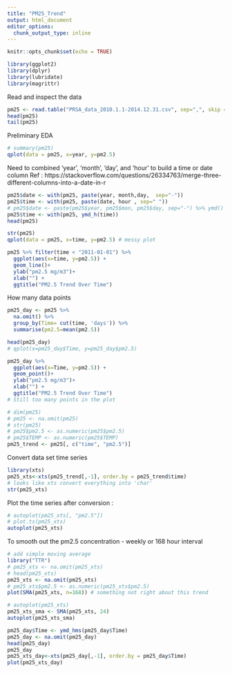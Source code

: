 ---
title: "PM25_Trend"
output: html_document
editor_options: 
  chunk_output_type: inline
---

```{r setup, include=FALSE}
knitr::opts_chunk$set(echo = TRUE)
```
```{r}
library(ggplot2)
library(dplyr)
library(lubridate)
library(magrittr)

```

Read and inspect the data
```{r}
pm25 <- read.table("PRSA_data_2010.1.1-2014.12.31.csv", sep=",", skip = 0,  header = T)
head(pm25)
tail(pm25)
```
Preliminary EDA
```{r}
# summary(pm25)
qplot(data = pm25, x=year, y=pm2.5)
```
Need to combined 'year', 'month', 'day', and 'hour' to build a time or date column 
Ref : https://stackoverflow.com/questions/26334763/merge-three-different-columns-into-a-date-in-r
```{r}
pm25$date <- with(pm25, paste(year, month,day,  sep="-"))
pm25$time <- with(pm25, paste(date, hour , sep=" "))
# pm25$date <- paste(pm25$year, pm25$mon, pm25$day, sep="-") %>% ymd() %>% as.Date()
pm25$time <- with(pm25, ymd_h(time))
head(pm25)
```
```{r}
str(pm25)
qplot(data = pm25, x=time, y=pm2.5) # messy plot
```
```{r}
pm25 %>% filter(time < "2011-01-01") %>%
  ggplot(aes(x=time, y=pm2.5)) +
  geom_line()+
  ylab("pm2.5 mg/m3")+
  xlab("") + 
  ggtitle("PM2.5 Trend Over Time")
```
How many data points
```{r}
pm25_day <- pm25 %>% 
  na.omit() %>%
  group_by(Time= cut(time, 'days')) %>% 
  summarise(pm2.5=mean(pm2.5))

head(pm25_day)
# qplot(x=pm25_day$Time, y=pm25_day$pm2.5)
```
```{r}
pm25_day %>% 
  ggplot(aes(x=Time, y=pm2.5)) +
  geom_point()+
  ylab("pm2.5 mg/m3")+
  xlab("") + 
  ggtitle("PM2.5 Trend Over Time")
# Still too many points in the plot
```


```{r}
# dim(pm25)
# pm25 <- na.omit(pm25)
# str(pm25)
# pm25$pm2.5 <- as.numeric(pm25$pm2.5)
# pm25$TEMP <- as.numeric(pm25$TEMP)
pm25_trend <- pm25[, c("time", "pm2.5")]
```
Convert data set time series
```{r}
library(xts)
pm25_xts<-xts(pm25_trend[,-1], order.by = pm25_trend$time)
# looks like xts convert everything into 'char'
str(pm25_xts)
```
Plot the time series after conversion :
```{r}
# autoplot(pm25_xts[, "pm2.5"])
# plot.ts(pm25_xts)
autoplot(pm25_xts)
```
To smooth out the pm2.5 concentration - weekly or 168 hour interval
```{r}
# add simple moving average
library("TTR")
# pm25_xts <- na.omit(pm25_xts)
# head(pm25_xts)
pm25_xts <- na.omit(pm25_xts)
# pm25_xts$pm2.5 <- as.numeric(pm25_xts$pm2.5)
plot(SMA(pm25_xts, n=168)) # something not right about this trend
```
```{r}
# autoplot(pm25_xts)
pm25_xts_sma <- SMA(pm25_xts, 24)
autoplot(pm25_xts_sma)
```
```{r}
pm25_day$Time <- ymd_hms(pm25_day$Time)
pm25_day <- na.omit(pm25_day)
head(pm25_day)
pm25_day
pm25_xts_day<-xts(pm25_day[,-1], order.by = pm25_day$Time)
plot(pm25_xts_day)
```

